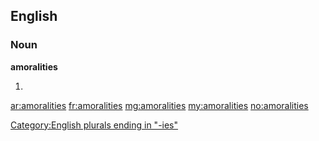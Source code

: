 ==English==

===Noun===
'''amoralities'''

# {{plural of|amorality}}

[[Category:English plurals ending in "-ies"]]

[[ar:amoralities]]
[[fr:amoralities]]
[[mg:amoralities]]
[[my:amoralities]]
[[no:amoralities]]